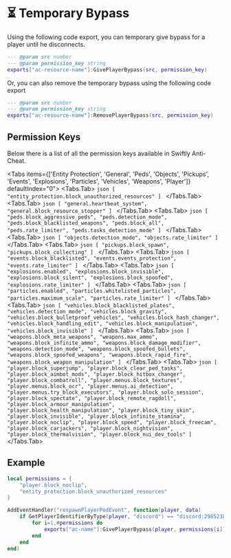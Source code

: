 
# ⏳ Temporary Bypass

Using the following code export, you can temporary give bypass for a player until he disconnects.

```lua
--- @param src number
--- @param permission_key string
exports["ac-resource-name"]:GivePlayerBypass(src, permission_key)
```

Or, you can also remove the temporary bypass using the following code export

```lua
--- @param src number
--- @param permission_key string
exports["ac-resource-name"]:RemovePlayerBypass(src, permission_key)
```

## Permission Keys

Below there is a list of all the permission keys available in Swiftly Anti-Cheat.

<Tabs items={['Entity Protection', 'General', 'Peds', 'Objects', 'Pickups', 'Events', 'Explosions', 'Particles', 'Vehicles', 'Weapons', 'Player']} defaultIndex="0">
    <Tabs.Tab>
        ```json
        [
            "entity_protection.block_unauthorized_resources"
        ]
        ```
    </Tabs.Tab>
    <Tabs.Tab>
        ```json
        [
            "general.heartbeat_system",
            "general.block_resource_stopper"
        ]
        ```
    </Tabs.Tab>
    <Tabs.Tab>
        ```json
        [
            "peds.block_aggressive_peds",
            "peds.detection_mode",
            "peds.block_blacklisted_weapons",
            "peds.block_all",
            "peds.rate_limiter",
            "peds.tasks_detection_mode"
        ]
        ```
    </Tabs.Tab>
    <Tabs.Tab>
        ```json
        [
            "objects.detection_mode",
            "objects.rate_limiter"
        ]
        ```
    </Tabs.Tab>
    <Tabs.Tab>
        ```json
        [
            "pickups.block_spawn",
            "pickups.block_collecting"
        ]
        ```
    </Tabs.Tab>
    <Tabs.Tab>
        ```json
        [
            "events.block_blacklisted",
            "events.events_protection",
            "events.rate_limiter"
        ]
        ```
    </Tabs.Tab>
    <Tabs.Tab>
        ```json
        [
            "explosions.enabled",
            "explosions.block_invisible",
            "explosions.block_silent",
            "explosions.block_spoofed",
            "explosions.rate_limiter"
        ]
        ```
    </Tabs.Tab>
    <Tabs.Tab>
        ```json
        [
            "particles.enabled",
            "particles.whitelisted_particles",
            "particles.maximum_scale",
            "particles.rate_limiter"
        ]
        ```
    </Tabs.Tab>
    <Tabs.Tab>
        ```json
        [
            "vehicles.block_blacklisted_plates",
            "vehicles.detection_mode",
            "vehicles.block_gravity",
            "vehicles.block_bulletproof_vehicles",
            "vehicles.block_hash_changer",
            "vehicles.block_handling_edit",
            "vehicles.block_manipulation",
            "vehicles.block_invisible"
        ]
        ```
    </Tabs.Tab>
    <Tabs.Tab>
        ```json
        [
            "weapons.block_meta_weapons",
            "weapons.max_ammo",
            "weapons.block_infinite_ammo",
            "weapons.block_damage_modifier",
            "weapons.detection_mode",
            "weapons.block_spoofed_bullets",
            "weapons.block_spoofed_weapons",
            "weapons.block_rapid_fire",
            "weapons.block_weapon_manipulation"
        ]
        ```
    </Tabs.Tab>
    <Tabs.Tab>
        ```json
        [
            "player.block_superjump",
            "player.block_clear_ped_tasks",
            "player.block_aimbot_mods",
            "player.block_hitbox_changer",
            "player.block_combatroll",
            "player.menus.block_textures",
            "player.menus.block_ocr",
            "player.menus.ai_detection",
            "player.menus.try_block_executors",
            "player.block_solo_session",
            "player.block_spectate",
            "player.block_remote_ragdoll",
            "player.block_armour_manipulation",
            "player.block_health_manipulation",
            "player.block_tiny_skin",
            "player.block_invisible",
            "player.block_infinite_stamina",
            "player.block_noclip",
            "player.block_speed",
            "player.block_freecam",
            "player.block_carjackers",
            "player.block_nightvision",
            "player.block_thermalvision",
            "player.block_nui_dev_tools"
        ]
        ```
    </Tabs.Tab>
</Tabs>

## Example

```lua
local permissions = {
    "player.block_noclip",
    "entity_protection.block_unauthorized_resources"
}

AddEventHandler("respawnPlayerPedEvent", function(player, data)
    if GetPlayerIdentifierByType(player, "discord") == "discord:29852384218935219834" then
        for i=1,#permissions do
            exports["ac-name"]:GivePlayerBypass(player, permissions[i])
        end
    end
end)
```